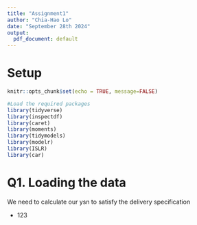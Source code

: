 ```yaml
---
title: "Assignment1"
author: "Chia-Hao Lo"
date: "September 28th 2024"
output:
  pdf_document: default
---
```


# Setup

```r
knitr::opts_chunk$set(echo = TRUE, message=FALSE)
```

```r
#Load the required packages
library(tidyverse)
library(inspectdf)
library(caret)
library(moments)
library(tidymodels)
library(modelr)
library(ISLR)
library(car)
```

# Q1. Loading the data

We need to calculate our ysn to satisfy the delivery specification

* 123